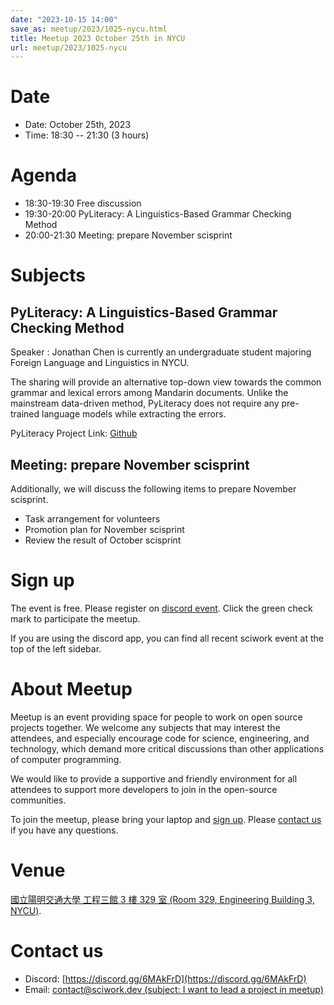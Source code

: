 ```yaml
---
date: "2023-10-15 14:00"
save_as: meetup/2023/1025-nycu.html
title: Meetup 2023 October 25th in NYCU
url: meetup/2023/1025-nycu
---
```


# Date

- Date: October 25th, 2023
- Time: 18:30 \-- 21:30 (3 hours)

# Agenda

- 18:30-19:30 Free discussion
- 19:30-20:00 PyLiteracy: A Linguistics-Based Grammar Checking Method
- 20:00-21:30 Meeting: prepare November scisprint

# Subjects

## PyLiteracy: A Linguistics-Based Grammar Checking Method

Speaker : Jonathan Chen is currently an undergraduate student majoring
Foreign Language and Linguistics in NYCU.

The sharing will provide an alternative top-down view towards the common
grammar and lexical errors among Mandarin documents. Unlike the
mainstream data-driven method, PyLiteracy does not require any
pre-trained language models while extracting the errors.

PyLiteracy Project Link:
[Github](https://github.com/Chenct-jonathan/Loc_zai_and_Rep_zai_parser)

## Meeting: prepare November scisprint

Additionally, we will discuss the following items to prepare November
scisprint.

- Task arrangement for volunteers
- Promotion plan for November scisprint
- Review the result of October scisprint

# Sign up

The event is free. Please register on [discord
event](https://discordapp.com/channels/730297880140578906/1007075707400237067/1163004717165723648).
Click the green check mark to participate the meetup.

If you are using the discord app, you can find all recent sciwork event
at the top of the left sidebar.

# About Meetup

Meetup is an event providing space for people to work on open source
projects together. We welcome any subjects that may interest the
attendees, and especially encourage code for science, engineering, and
technology, which demand more critical discussions than other
applications of computer programming.

We would like to provide a supportive and friendly environment for all
attendees to support more developers to join in the open-source
communities.

To join the meetup, please bring your laptop and [sign up](#sign-up).
Please [contact us](#contact-us) if you have any questions.

# Venue

[國立陽明交通大學 工程三館 3 樓 329 室 (Room 329, Engineering Building
3, NYCU)](https://goo.gl/maps/TgDYwohB3CBmQgww9).

<Map src="https://www.google.com/maps/embed?pb=!1m18!1m12!1m3!1d905.5596639949631!2d120.99673777209487!3d24.787280157478236!2m3!1f0!2f0!3f0!3m2!1i1024!2i768!4f13.1!3m3!1m2!1s0x3468360f96adabd7%3A0xedfd1ba0fa6c6bf7!2z5ZyL56uL6Zm95piO5Lqk6YCa5aSn5a24IOW3peeoi-S4iemkqA!5e0!3m2!1szh-TW!2stw!4v1678519228058!5m2!1szh-TW!2stw" />

# Contact us

- Discord: [https://discord.gg/6MAkFrD](https://discord.gg/6MAkFrD)
- Email: [contact@sciwork.dev (subject: I want to lead a project in
  meetup)](mailto:contact@sciwork.dev?subject=[sciwork]%20I%20want%20to%20lead%20a%20project%20in%20scisprint)
